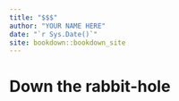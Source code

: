 ```yaml
--- 
title: "$$$"
author: "YOUR NAME HERE"
date: "`r Sys.Date()`"
site: bookdown::bookdown_site
---
```


# Down the rabbit-hole

